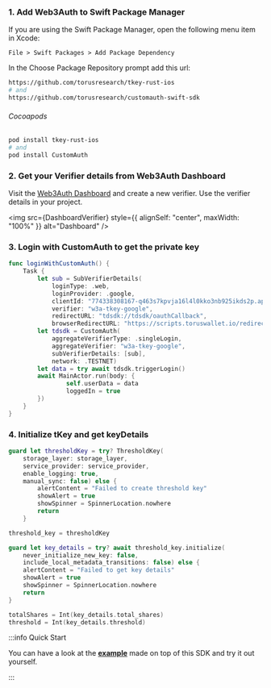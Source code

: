 
### 1. Add Web3Auth to Swift Package Manager

If you are using the Swift Package Manager, open the following menu item in Xcode:

`File > Swift Packages > Add Package Dependency`

In the Choose Package Repository prompt add this url:

```bash
https://github.com/torusresearch/tkey-rust-ios
# and
https://github.com/torusresearch/customauth-swift-sdk
```

###### Cocoapods

```bash
pod install tkey-rust-ios
# and
pod install CustomAuth
```

### 2. Get your Verifier details from Web3Auth Dashboard

Visit the [Web3Auth Dashboard](https://dashboard.web3auth.io) and create a new verifier. Use the verifier details in your project.

<img src={DashboardVerifier} style={{ alignSelf: "center", maxWidth: "100%" }} alt="Dashboard" />

### 3. Login with CustomAuth to get the private key

```swift
func loginWithCustomAuth() {
	Task {
		let sub = SubVerifierDetails(
			loginType: .web,
			loginProvider: .google,
			clientId: "774338308167-q463s7kpvja16l4l0kko3nb925ikds2p.apps.googleusercontent.com",
			verifier: "w3a-tkey-google",
			redirectURL: "tdsdk://tdsdk/oauthCallback",
			browserRedirectURL: "https://scripts.toruswallet.io/redirect.html")
		let tdsdk = CustomAuth(
			aggregateVerifierType: .singleLogin,
			aggregateVerifier: "w3a-tkey-google",
			subVerifierDetails: [sub],
			network: .TESTNET)
		let data = try await tdsdk.triggerLogin()
		await MainActor.run(body: {
				self.userData = data
				loggedIn = true
		})
	}
}
```

### 4. Initialize tKey and get keyDetails

```swift
guard let thresholdKey = try? ThresholdKey(
	storage_layer: storage_layer,
	service_provider: service_provider,
	enable_logging: true,
	manual_sync: false) else {
		alertContent = "Failed to create threshold key"
		showAlert = true
		showSpinner = SpinnerLocation.nowhere
		return
	}

threshold_key = thresholdKey

guard let key_details = try? await threshold_key.initialize(
	never_initialize_new_key: false,
	include_local_metadata_transitions: false) else {
	alertContent = "Failed to get key details"
	showAlert = true
	showSpinner = SpinnerLocation.nowhere
	return
}

totalShares = Int(key_details.total_shares)
threshold = Int(key_details.threshold)
```

:::info Quick Start

You can have a look at the **[example](https://github.com/torusresearch/tkey-rust-ios-example)** made on top of this SDK and try it out yourself.

:::
